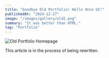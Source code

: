 ```yaml
---
title: "Goodbye Old Portfolio! Hello Once UI!"
publishedAt: "2024-12-27"
image: "/images/gallery/old2.png"
summary: "It was better than HTML."
tag: "Portfolio"
---
```


![Old Portfolio Homepage](/images/gallery/old2.png)

This article is in the process of being rewritten.



